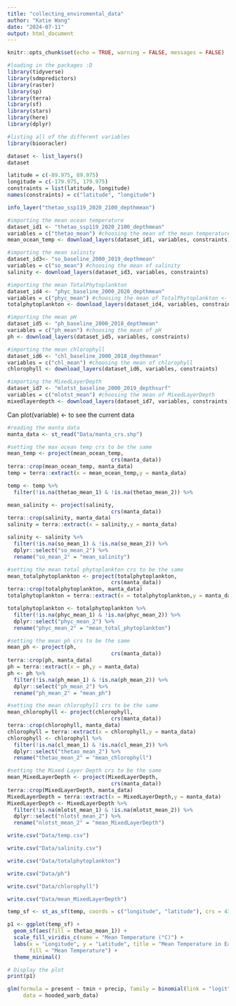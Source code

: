 ```yaml
---
title: "collecting_enviromental_data"
author: "Katie Wang"
date: "2024-07-11"
output: html_document
---
```


```r
knitr::opts_chunk$set(echo = TRUE, warning = FALSE, messages = FALSE)
```

```r
#loading in the packages :D
library(tidyverse)
library(sdmpredictors)
library(raster)
library(sp)
library(terra)
library(sf)
library(stars)
library(here)
library(dplyr)
```

```r
#listing all of the different variables 
library(biooracler)

dataset <- list_layers()
dataset
```

```r
latitude = c(-89.975, 89.975)
longitude = c(-179.975, 179.975)
constraints = list(latitude, longitude)
names(constraints) = c("latitude", "longitude")
```

```r
info_layer("thetao_ssp119_2020_2100_depthmean")
```

```r
#importing the mean ocean temperature
dataset_id1 <- "thetao_ssp119_2020_2100_depthmean"
variables = c("thetao_mean") #choosing the mean of the mean temperature 
mean_ocean_temp <- download_layers(dataset_id1, variables, constraints)
```

```r
#importing the mean salinity
dataset_id3<- "so_baseline_2000_2019_depthmean"
variables = c("so_mean") #choosing the mean of salinity
salinity <- download_layers(dataset_id3, variables, constraints)
```

```r
#importing the mean TotalPhytoplankton
dataset_id4 <- "phyc_baseline_2000_2020_depthmean"
variables = c("phyc_mean") #choosing the mean of TotalPhytoplankton <- can be rep of primary productivity
totalphytoplankton <- download_layers(dataset_id4, variables, constraints)
```

```r
#importing the mean pH
dataset_id5 <- "ph_baseline_2000_2018_depthmean"
variables = c("ph_mean") #choosing the mean of pH
ph <- download_layers(dataset_id5, variables, constraints)
```

```r
#importing the mean chlorophyll
dataset_id6 <- "chl_baseline_2000_2018_depthmean"
variables = c("chl_mean") #choosing the mean of chlorophyll
chlorophyll <- download_layers(dataset_id6, variables, constraints)
```

```r
#importing the MixedLayerDepth
dataset_id7 <- "mlotst_baseline_2000_2019_depthsurf"
variables = c("mlotst_mean") #choosing the mean of MixedLayerDepth
mixedlayerdepth <- download_layers(dataset_id7, variables, constraints)
```

Can plot(variable) <- to see the current data

```r
#reading the manta data 
manta_data <- st_read("Data/manta_crs.shp")
```


```r
#setting the max ocean temp crs to be the same
mean_temp <- project(mean_ocean_temp,
                                 crs(manta_data))
terra::crop(mean_ocean_temp, manta_data)
temp = terra::extract(x = mean_ocean_temp,y = manta_data)
```


```r
temp <- temp %>%
  filter(!is.na(thetao_mean_1) & !is.na(thetao_mean_2)) %>% 
```

```r
mean_salinity <- project(salinity,
                                 crs(manta_data))
terra::crop(salinity, manta_data)
salinity = terra::extract(x = salinity,y = manta_data)

salinity <- salinity %>%
  filter(!is.na(so_mean_1) & !is.na(so_mean_2)) %>% 
  dplyr::select("so_mean_2") %>% 
  rename("so_mean_2" = "mean_salinity")
```


```r
#setting the mean total phytoplankton crs to be the same
mean_totalphytoplankton <- project(totalphytoplankton,
                                 crs(manta_data))
terra::crop(totalphytoplankton, manta_data)
totalphytoplankton = terra::extract(x = totalphytoplankton,y = manta_data)

totalphytoplankton <- totalphytoplankton %>%
  filter(!is.na(phyc_mean_1) & !is.na(phyc_mean_2)) %>% 
  dplyr::select("phyc_mean_2") %>% 
  rename("phyc_mean_2" = "mean_total_phytoplankton")
```


```r
#setting the mean ph crs to be the same
mean_ph <- project(ph,
                                 crs(manta_data))
terra::crop(ph, manta_data)
ph = terra::extract(x = ph,y = manta_data)
ph <- ph %>%
  filter(!is.na(ph_mean_1) & !is.na(ph_mean_2)) %>% 
  dplyr::select("ph_mean_2") %>% 
  rename("ph_mean_2" = "mean_ph")

```

```r
#setting the mean chlorophyll crs to be the same
mean_chlorophyll <- project(chlorophyll,
                                 crs(manta_data))
terra::crop(chlorophyll, manta_data)
chlorophyll = terra::extract(x = chlorophyll,y = manta_data)
chlorophyll <- chlorophyll %>%
  filter(!is.na(cl_mean_1) & !is.na(cl_mean_2)) %>% 
  dplyr::select("thetao_mean_2") %>% 
  rename("thetao_mean_2" = "mean_chlorophyll")
```


```r
#setting the Mixed Layer Depth crs to be the same
mean_MixedLayerDepth <- project(MixedLayerDepth,
                                 crs(manta_data))
terra::crop(MixedLayerDepth, manta_data)
MixedLayerDepth = terra::extract(x = MixedLayerDepth,y = manta_data)
MixedLayerDepth <- MixedLayerDepth %>%
  filter(!is.na(mlotst_mean_1) & !is.na(mlotst_mean_2)) %>% 
  dplyr::select("nlotst_mean_2") %>% 
  rename("nlotst_mean_2" = "mean_MixedLayerDepth")
```

```r
write.csv("Data/temp.csv")
```

```r
write.csv("Data/salinity.csv")
```

```r
write.csv("Data/totalphytoplankton")
```

```r
write.csv("Data/ph")
```

```r
write.csv("Data/chlorophyll")
```

```r
write.csv("Data/mean_MixedLayerDepth")
```

```r
temp_sf <- st_as_sf(temp, coords = c("longitude", "latitude"), crs = 4326)

p1 <- ggplot(temp_sf) +
  geom_sf(aes(fill = thetao_mean_1)) +
  scale_fill_viridis_c(name = "Mean Temperature (°C)") +
  labs(x = "Longitude", y = "Latitude", title = "Mean Temperature in Each MPA",
       fill = "Mean Temperature") +
  theme_minimal()

# Display the plot
print(p1)
```

```r
glm(formula = present ~ tmin + precip, family = binomial(link = "logit"), 
     data = hooded_warb_data)
```

